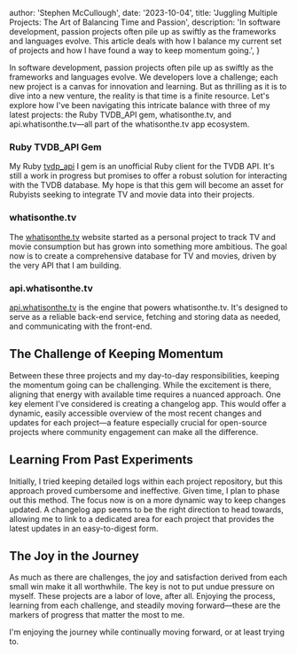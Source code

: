 
  author: 'Stephen McCullough',
  date: '2023-10-04',
  title: 'Juggling Multiple Projects: The Art of Balancing Time and Passion',
  description: 'In software development, passion projects often pile up as swiftly as the frameworks and languages evolve. This article deals with how I balance my current set of projects and how I have found a way to keep momentum going.',
}


In software development, passion projects often pile up as swiftly as the frameworks and languages evolve. We developers love a challenge; each new project is a canvas for innovation and learning. But as thrilling as it is to dive into a new venture, the reality is that time is a finite resource. Let's explore how I've been navigating this intricate balance with three of my latest projects: the Ruby TVDB_API gem, whatisonthe.tv, and api.whatisonthe.tv—all part of the whatisonthe.tv app ecosystem.

### Ruby TVDB_API Gem
My Ruby [tvdp_api](https://github.com/swmcc/tvdb_api) I gem is an unofficial Ruby client for the TVDB API. It's still a work in progress but promises to offer a robust solution for interacting with the TVDB database. My hope is that this gem will become an asset for Rubyists seeking to integrate TV and movie data into their projects.

### whatisonthe.tv
The [whatisonthe.tv](https://whatisonthe.tv) website started as a personal project to track TV and movie consumption but has grown into something more ambitious. The goal now is to create a comprehensive database for TV and movies, driven by the very API that I am building.

### api.whatisonthe.tv
[api.whatisonthe.tv](https://www.github.com/swmcc/api.whatisonthe.tv) is the engine that powers whatisonthe.tv. It's designed to serve as a reliable back-end service, fetching and storing data as needed, and communicating with the front-end.

## The Challenge of Keeping Momentum

Between these three projects and my day-to-day responsibilities, keeping the momentum going can be challenging. While the excitement is there, aligning that energy with available time requires a nuanced approach. One key element I've considered is creating a changelog app. This would offer a dynamic, easily accessible overview of the most recent changes and updates for each project—a feature especially crucial for open-source projects where community engagement can make all the difference.

## Learning From Past Experiments

Initially, I tried keeping detailed logs within each project repository, but this approach proved cumbersome and ineffective. Given time, I plan to phase out this method. The focus now is on a more dynamic way to keep changes updated. A changelog app seems to be the right direction to head towards, allowing me to link to a dedicated area for each project that provides the latest updates in an easy-to-digest form.

## The Joy in the Journey

As much as there are challenges, the joy and satisfaction derived from each small win make it all worthwhile. The key is not to put undue pressure on myself. These projects are a labor of love, after all. Enjoying the process, learning from each challenge, and steadily moving forward—these are the markers of progress that matter the most to me.

I'm enjoying the journey while continually moving forward, or at least trying to.
